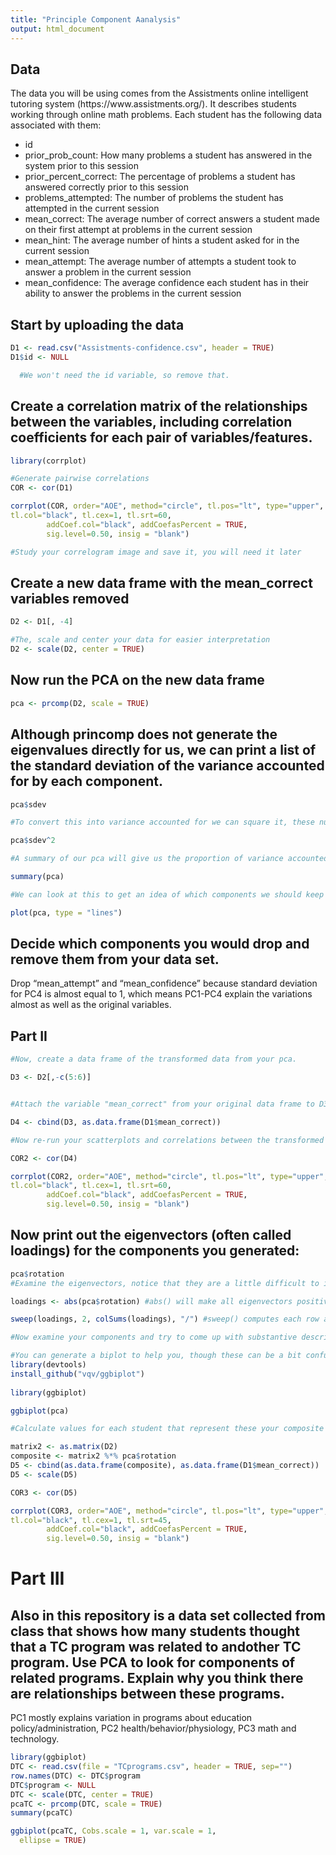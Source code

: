 ```yaml
---
title: "Principle Component Aanalysis"
output: html_document
---
```

## Data
The data you will be using comes from the Assistments online intelligent tutoring system (https://www.assistments.org/). It describes students working through online math problems. Each student has the following data associated with them:

- id
- prior_prob_count: How many problems a student has answered in the system prior to this session
- prior_percent_correct: The percentage of problems a student has answered correctly prior to this session
- problems_attempted: The number of problems the student has attempted in the current session
- mean_correct: The average number of correct answers a student made on their first attempt at problems in the current session
- mean_hint: The average number of hints a student asked for in the current session
- mean_attempt: The average number of attempts a student took to answer a problem in the current session
- mean_confidence: The average confidence each student has in their ability to answer the problems in the current session

## Start by uploading the data
```r
D1 <- read.csv("Assistments-confidence.csv", header = TRUE)
D1$id <- NULL

  #We won't need the id variable, so remove that.

```

## Create a correlation matrix of the relationships between the variables, including correlation coefficients for each pair of variables/features.

```r
library(corrplot)

#Generate pairwise correlations
COR <- cor(D1)

corrplot(COR, order="AOE", method="circle", tl.pos="lt", type="upper",        
tl.col="black", tl.cex=1, tl.srt=60, 
        addCoef.col="black", addCoefasPercent = TRUE,
        sig.level=0.50, insig = "blank")

#Study your correlogram image and save it, you will need it later
```

## Create a new data frame with the mean_correct variables removed

```r
D2 <- D1[, -4]

#The, scale and center your data for easier interpretation
D2 <- scale(D2, center = TRUE)
```

## Now run the PCA on the new data frame

```r
pca <- prcomp(D2, scale = TRUE)

```

## Although princomp does not generate the eigenvalues directly for us, we can print a list of the standard deviation of the variance accounted for by each component.

```r
pca$sdev

#To convert this into variance accounted for we can square it, these numbers are proportional to the eigenvalue

pca$sdev^2

#A summary of our pca will give us the proportion of variance accounted for by each component

summary(pca)

#We can look at this to get an idea of which components we should keep and which we should drop

plot(pca, type = "lines")
```

## Decide which components you would drop and remove them from your data set.
Drop "mean_attempt" and "mean_confidence" because standard deviation for PC4 is almost equal to 1, which means PC1-PC4 explain the variations almost as well as the original variables. 

## Part II

```r
#Now, create a data frame of the transformed data from your pca.

D3 <- D2[,-c(5:6)]


#Attach the variable "mean_correct" from your original data frame to D3.

D4 <- cbind(D3, as.data.frame(D1$mean_correct))

#Now re-run your scatterplots and correlations between the transformed data and mean_correct. If you had dropped some components would you have lost important infomation about mean_correct? Not really

COR2 <- cor(D4)

corrplot(COR2, order="AOE", method="circle", tl.pos="lt", type="upper",        
tl.col="black", tl.cex=1, tl.srt=60, 
        addCoef.col="black", addCoefasPercent = TRUE,
        sig.level=0.50, insig = "blank")

```
## Now print out the eigenvectors (often called loadings) for the components you generated:

```r
pca$rotation
#Examine the eigenvectors, notice that they are a little difficult to interpret. It is much easier to make sense of them if we make them proportional within each component

loadings <- abs(pca$rotation) #abs() will make all eigenvectors positive

sweep(loadings, 2, colSums(loadings), "/") #sweep() computes each row as a proportion of the column. (There must be a way to do this with dplyr()?)

#Now examine your components and try to come up with substantive descriptions of what some might represent? For example, PC1 explains 30% of variation in mean_hint, and 26% variation in mean_attempt. Mean_hint is more closely related to mean_attempt than to other variable. PC2 shows that prior_prob_count and prior_percent_correct are closely related. 

#You can generate a biplot to help you, though these can be a bit confusing. They plot the transformed data by the first two components. Therefore, the axes represent the direction of maximum variance. Then mapped onto this point cloud are the original directions of the variables, depicted as red arrows. It is supposed to provide a visualization of which variables "go together". Variables that possibly represent the same underlying construct point in the same direction. 
library(devtools)
install_github("vqv/ggbiplot")
 
library(ggbiplot)

ggbiplot(pca)

#Calculate values for each student that represent these your composite variables and then create a new correlogram showing their relationship to mean_correct.

matrix2 <- as.matrix(D2)
composite <- matrix2 %*% pca$rotation
D5 <- cbind(as.data.frame(composite), as.data.frame(D1$mean_correct))
D5 <- scale(D5)

COR3 <- cor(D5)

corrplot(COR3, order="AOE", method="circle", tl.pos="lt", type="upper",        
tl.col="black", tl.cex=1, tl.srt=45, 
        addCoef.col="black", addCoefasPercent = TRUE,
        sig.level=0.50, insig = "blank")
```
# Part III  

## Also in this repository is a data set collected from class that shows how many students thought that a TC program was related to andother TC program. Use PCA to look for components of related programs. Explain why you think there are relationships between these programs.
PC1 mostly explains variation in programs about education policy/administration, PC2 health/behavior/physiology, PC3 math and technology. 

```r
library(ggbiplot)
DTC <- read.csv(file = "TCprograms.csv", header = TRUE, sep="")
row.names(DTC) <- DTC$program
DTC$program <- NULL
DTC <- scale(DTC, center = TRUE)
pcaTC <- prcomp(DTC, scale = TRUE)
summary(pcaTC)

ggbiplot(pcaTC, Cobs.scale = 1, var.scale = 1,
  ellipse = TRUE)

```



